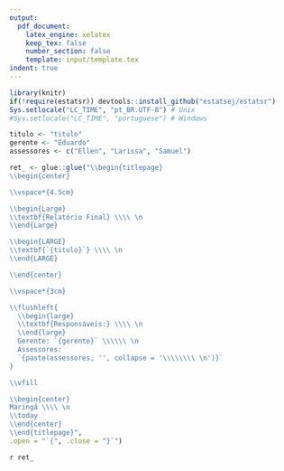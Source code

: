 ```yaml
---
output:
  pdf_document:
    latex_engine: xelatex
    keep_tex: false
    number_section: false
    template: input/template.tex
indent: true
---
```


```r
library(knitr)
if(!require(estatsr)) devtools::install_github("estatsej/estatsr")
Sys.setlocale("LC_TIME", "pt_BR.UTF-8") # Unix
#Sys.setlocale("LC_TIME", "portuguese") # Windows
```

```r
titulo <- "titulo"
gerente <- "Eduardo"
assessores <- c("Ellen", "Larissa", "Samuel")

ret_ <- glue::glue("\\begin{titlepage}
\\begin{center}

\\vspace*{4.5cm}

\\begin{Large}
\\textbf{Relatório Final} \\\\ \n
\\end{Large}

\\begin{LARGE}
\\textbf{`{titulo}`} \\\\ \n
\\end{LARGE}

\\end{center}

\\vspace*{3cm}

\\flushleft{
  \\begin{large}
  \\textbf{Responsáveis:} \\\\ \n
  \\end{large}
  Gerente: `{gerente}` \\\\\\ \n
  Assessores:
  `{paste(assessores, '', collapse = '\\\\\\\\ \n')}`
}

\\vfill

\\begin{center}
Maringá \\\\ \n
\\today
\\end{center}
\\end{titlepage}",
.open = "`{", .close = "}`")


```

`r ret_`
